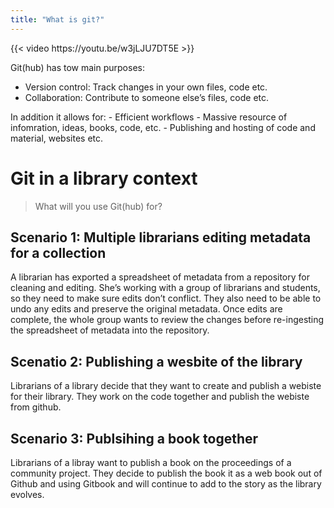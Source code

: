 ```yaml
---
title: "What is git?"
---
```


{{< video https://youtu.be/w3jLJU7DT5E >}}

Git(hub) has tow main purposes:

-   Version control: Track changes in your own files, code etc.
-   Collaboration: Contribute to someone else's files, code etc.

In addition it allows for:
-   Efficient workflows
-   Massive resource of infomration, ideas, books, code, etc.
-   Publishing and hosting of code and material, websites etc.

# Git in a library context

> What will you use Git(hub) for?

## Scenario 1: Multiple librarians editing metadata for a collection

A librarian has exported a spreadsheet of metadata from a repository for cleaning and editing. She's working with a group of librarians and students, so they need to make sure edits don't conflict. They also need to be able to undo any edits and preserve the original metadata. Once edits are complete, the whole group wants to review the changes before re-ingesting the spreadsheet of metadata into the repository.

## Scenatio 2: Publishing a wesbite of the library

Librarians of a library decide that they want to create and publish a webiste for their library. They work on the code together and publish the webiste from github.

## Scenario 3: Publsihing a book together

Librarians of a libray want to publish a book on the proceedings of a community project. They decide to publish the book it as a web book out of Github and using Gitbook and will continue to add to the story as the library evolves.



